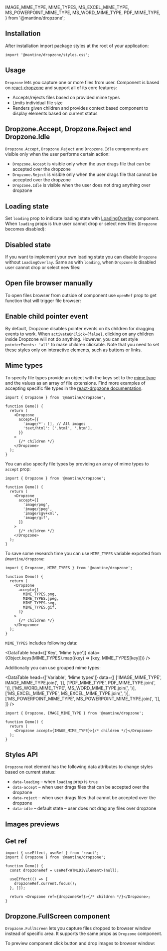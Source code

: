   IMAGE_MIME_TYPE,
  MIME_TYPES,
  MS_EXCEL_MIME_TYPE,
  MS_POWERPOINT_MIME_TYPE,
  MS_WORD_MIME_TYPE,
  PDF_MIME_TYPE,
} from '@mantine/dropzone';


## Installation

<InstallScript packages="@mantine/dropzone" />

After installation import package styles at the root of your application:

```tsx
import '@mantine/dropzone/styles.css';
```

## Usage

`Dropzone` lets you capture one or more files from user.
Component is based on [react-dropzone](https://react-dropzone.js.org/) and support all of its core features:

- Accepts/rejects files based on provided mime types
- Limits individual file size
- Renders given children and provides context based component to display elements based on current status

<Demo data={DropzoneDemos.usage} />

## Dropzone.Accept, Dropzone.Reject and Dropzone.Idle

`Dropzone.Accept`, `Dropzone.Reject` and `Dropzone.Idle` components are visible only when the user performs certain action:

- `Dropzone.Accept` is visible only when the user drags file that can be accepted over the dropzone
- `Dropzone.Reject` is visible only when the user drags file that cannot be accepted over the dropzone
- `Dropzone.Idle` is visible when the user does not drag anything over dropzone

## Loading state

Set `loading` prop to indicate loading state with [LoadingOverlay](/core/loading-overlay/) component.
When `loading` props is true user cannot drop or select new files (`Dropzone` becomes disabled):

<Demo data={DropzoneDemos.loading} />

## Disabled state

If you want to implement your own loading state you can disable `Dropzone` without `LoadingOverlay`.
Same as with `loading`, when `Dropzone` is disabled user cannot drop or select new files:

<Demo data={DropzoneDemos.disabled} />

## Open file browser manually

To open files browser from outside of component use `openRef` prop to get function that will trigger file browser:

<Demo data={DropzoneDemos.manual} />

## Enable child pointer event

By default, Dropzone disables pointer events on its children for dragging events to work. When `activateOnClick={false}`,
clicking on any children inside Dropzone will not do anything.
However, you can set style `pointerEvents: 'all'` to make children clickable.
Note that you need to set these styles only on interactive elements, such as buttons or links.

<Demo data={DropzoneDemos.enableChildPointerEvent} />

## Mime types

To specify file types provide an object with the keys set to the [mime type](https://developer.mozilla.org/en-US/docs/Web/HTTP/Basics_of_HTTP/MIME_types/Common_types)
and the values as an array of file extensions. Find more examples of accepting specific file types
in the [react-dropzone documentation](https://react-dropzone.js.org/#section-accepting-specific-file-types).

```tsx
import { Dropzone } from '@mantine/dropzone';

function Demo() {
  return (
    <Dropzone
      accept={{
        'image/*': [], // All images
        'text/html': ['.html', '.htm'],
      }}
    >
      {/* children */}
    </Dropzone>
  );
}
```

You can also specify file types by providing an array of mime types to `accept` prop:

```tsx
import { Dropzone } from '@mantine/dropzone';

function Demo() {
  return (
    <Dropzone
      accept={[
        'image/png',
        'image/jpeg',
        'image/sgv+xml',
        'image/gif',
      ]}
    >
      {/* children */}
    </Dropzone>
  );
}
```

To save some research time you can use `MIME_TYPES` variable exported from `@mantine/dropzone`:

```tsx
import { Dropzone, MIME_TYPES } from '@mantine/dropzone';

function Demo() {
  return (
    <Dropzone
      accept={[
        MIME_TYPES.png,
        MIME_TYPES.jpeg,
        MIME_TYPES.svg,
        MIME_TYPES.gif,
      ]}
    >
      {/* children */}
    </Dropzone>
  );
}
```

`MIME_TYPES` includes following data:

<DataTable
  head={['Key', 'Mime type']}
  data={Object.keys(MIME_TYPES).map((key) => [key, MIME_TYPES[key]])}
/>

Additionally you can use grouped mime types:

<DataTable
  head={['Variable', 'Mime types']}
  data={[
    ['IMAGE_MIME_TYPE', IMAGE_MIME_TYPE.join(', ')],
    ['PDF_MIME_TYPE', PDF_MIME_TYPE.join(', ')],
    ['MS_WORD_MIME_TYPE', MS_WORD_MIME_TYPE.join(', ')],
    ['MS_EXCEL_MIME_TYPE', MS_EXCEL_MIME_TYPE.join(', ')],
    ['MS_POWERPOINT_MIME_TYPE', MS_POWERPOINT_MIME_TYPE.join(', ')],
  ]}
/>

```tsx
import { Dropzone, IMAGE_MIME_TYPE } from '@mantine/dropzone';

function Demo() {
  return (
    <Dropzone accept={IMAGE_MIME_TYPE}>{/* children */}</Dropzone>
  );
}
```

## Styles API

`Dropzone` root element has the following data attributes to change styles based on current status:

- `data-loading` – when `loading` prop is `true`
- `data-accept` – when user drags files that can be accepted over the dropzone
- `data-reject` – when user drags files that cannot be accepted over the dropzone
- `data-idle` – default state – user does not drag any files over dropzone

<Demo data={DropzoneDemos.stylesApi} />

## Images previews

<Demo data={DropzoneDemos.preview} />

## Get ref

```tsx
import { useEffect, useRef } from 'react';
import { Dropzone } from '@mantine/dropzone';

function Demo() {
  const dropzoneRef = useRef<HTMLDivElement>(null);

  useEffect(() => {
    dropzoneRef.current.focus();
  }, []);

  return <Dropzone ref={dropzoneRef}>{/* children */}</Dropzone>;
}
```

## Dropzone.FullScreen component

`Dropzone.FullScreen` lets you capture files dropped to browser window instead of specific area.
It supports the same props as `Dropzone` component.

To preview component click button and drop images to browser window:

<Demo data={DropzoneDemos.fullScreen} />
